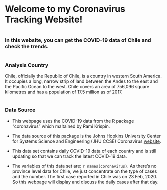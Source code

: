 # Welcome to my Coronavirus Tracking Website!

# 

### In this website, you can get the COVID-19 data of Chile and check the trends.

#

### Analysis Country

Chile, officially the Republic of Chile, is a country in western South America. It occupies a long, narrow strip of land between the Andes to the east and the Pacific Ocean to the west. Chile covers an area of 756,096 square kilometres and has a population of 17.5 million as of 2017.

#

### Data Source

- This webpage uses the COVID-19 data from the R package "coronavirus" which maitained by Rami Krispin.

- The data source of this package is the Johns Hopkins University Center for Systems Science and Engineering (JHU CCSE) Coronavirus [website](https://systems.jhu.edu/research/public-health/ncov/). 

- This data set contains daily COVID-19 data of each country and is still updating so that we can track the latest COVID-19 data.

- The variables of this data set are: `r names(coronavirus)`. As there's no province level data for Chile, we just concentrate on the type of cases and the number. The first case reported in Chile was on 23 Feb, 2020. So this webpage will display and discuss the daily cases after that day.